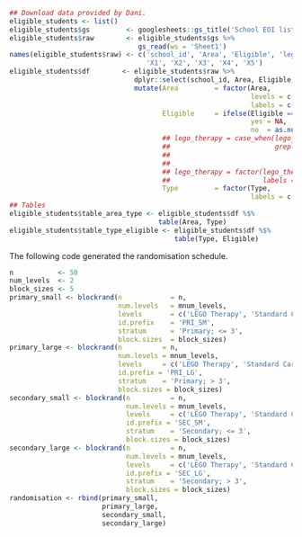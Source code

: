 ```r
## Download data provided by Dani.
eligible_students <- list()
eligible_students$gs         <- googlesheets::gs_title('School EOI list  - Anonymised 14082017.xlsx')
eligible_students$raw        <- eligible_students$gs %>%
                                gs_read(ws = 'Sheet1')
names(eligible_students$raw) <- c('school_id', 'Area', 'Eligible', 'lego_therapy', 'Type',
                                  'X1', 'X2', 'X3', 'X4', 'X5')
eligible_students$df        <- eligible_students$raw %>%
                               dplyr::select(school_id, Area, Eligible, lego_therapy, Type) %>%
                               mutate(Area         = factor(Area,
                                                            levels = c(1, 2, 3),
                                                            labels = c('Leeds', 'York', 'Sheffield')),
                                      Eligible     = ifelse(Eligible == 'TBA',
                                                            yes = NA,
                                                            no  = as.numeric(Eligible)),
                                      ## lego_therapy = case_when(lego_therapy == 'No'  ~ 'No',
                                      ##                          grepl('Yes',
                                      ##                                lego_therapy,
                                      ##                                ignore.case = TRUE) ~ 'Yes'),
                                      ## lego_therapy = factor(lego_therapy,
                                      ##                       labels = c('No', 'Yes')),
                                      Type         = factor(Type,
                                                            labels = c('Primary', 'Primary + Secondary', 'Secondary')))
## Tables
eligible_students$table_area_type <- eligible_students$df %$%
                                     table(Area, Type)
eligible_students$table_type_eligible <- eligible_students$df %$%
                                         table(Type, Eligible)

```

The following code generated the randomisation schedule.

```r
n           <- 50
num_levels  <- 2
block_sizes <- 5
primary_small <- blockrand(n            = n,
                           num.levels   = mnum_levels,
                           levels       = c('LEGO Therapy', 'Standard Care'),
                           id.prefix    = 'PRI_SM',
                           stratum      = 'Primary; <= 3',
                           block.sizes  = block_sizes)
primary_large <- blockrand(n          = n,
                           num.levels = mnum_levels,
                           levels     = c('LEGO Therapy', 'Standard Care'),
                           id.prefix = 'PRI_LG',
                           stratum    = 'Primary; > 3',
                           block.sizes = block_sizes)
secondary_small <- blockrand(n          = n,
                             num.levels = mnum_levels,
                             levels     = c('LEGO Therapy', 'Standard Care'),
                             id.prefix = 'SEC_SM',
                             stratum    = 'Secondary; <= 3',
                             block.sizes = block_sizes)
secondary_large <- blockrand(n          = n,
                             num.levels = mnum_levels,
                             levels     = c('LEGO Therapy', 'Standard Care'),
                             id.prefix = 'SEC_LG',
                             stratum    = 'Secondary; > 3',
                             block.sizes = block_sizes)
randomisation <- rbind(primary_small,
                       primary_large,
                       secondary_small,
                       secondary_large)

```
